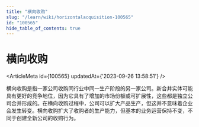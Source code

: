 ```yaml
---
title: "横向收购"
slug: "/learn/wiki/horizontalacquisition-100565"
id: "100565"
hide_table_of_contents: true
---
```



# 横向收购

<ArticleMeta id={100565} updatedAt={'2023-09-26 13:58:51'} />
<div className='border-solid border-b border-t-0 my-4 border-[var(--ifm-color-gray-300)]' />

横向收购是指一家公司收购同行业中同一生产阶段的另一家公司。新合并实体可能具有更好的竞争地位，因为它具有了增加的市场份额或可扩展性，这些都是独立公司合并形成的。在横向收购过程中，公司可以扩大产品生产，但这并不意味着企业会发生转变。横向收购扩大了收购者的生产能力，但基本的业务运营保持不变，不同于创建全新公司的收购行为。
